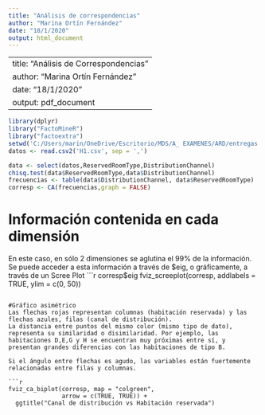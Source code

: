 ```yaml
---
title: "Análisis de correspondencias"
author: "Marina Ortín Fernández"
date: "18/1/2020"
output: html_document
---
```


---
title: "Análisis de Correspondencias"
author: "Marina Ortín Fernández"
date: "18/1/2020"
output: pdf_document
---
```r
library(dplyr)
library("FactoMineR")
library("factoextra")
setwd('C:/Users/marin/OneDrive/Escritorio/MDS/A_ EXAMENES/ARD/entregas')
datos <- read.csv2('H1.csv', sep = ',')

data <- select(datos,ReservedRoomType,DistributionChannel)
chisq.test(data$ReservedRoomType,data$DistributionChannel)
frecuencias <- table(data$DistributionChannel, data$ReservedRoomType)
corresp <- CA(frecuencias,graph = FALSE)
```
# Información contenida en cada dimensión
En este caso, en sólo 2 dimensiones se aglutina el 99% de la información. Se puede acceder a esta información a través de $eig, o gráficamente, a través de un Scree Plot
```r
corresp$eig
fviz_screeplot(corresp, addlabels = TRUE, ylim = c(0, 50))
```

#Gráfico asimétrico
Las flechas rojas representan columnas (habitación reservada) y las flechas azules, filas (canal de distribución).
La distancia entre puntos del mismo color (mismo tipo de dato), representa su similaridad o disimilaridad. Por ejemplo, las habitaciones D,E,G y H se encuentran muy próximas entre sí, y presentan grandes diferencias con las habitaciones de tipo B.

Si el ángulo entre flechas es agudo, las variables están fuertemente relacionadas entre filas y columnas.

```r
fviz_ca_biplot(corresp, map = "colgreen",
               arrow = c(TRUE, TRUE)) +
  ggtitle("Canal de distribución vs Habitación reservada")
```

